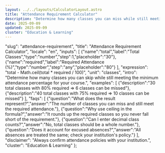 ```yaml
---
layout: ../../layouts/CalculatorLayout.astro
title: "Attendance Requirement Calculator"
description: "Determine how many classes you can miss while still meeting attendance rules."
date: 2025-09-09
updated: 2025-09-09
cluster: "Education & Learning"
---
```


  "slug": "attendance-requirement",
  "title": "Attendance Requirement Calculator",
  "locale": "en",
  "inputs": [
    {"name":"total","label":"Total Classes","type":"number","step":1,"placeholder":"30"},
    {"name":"required","label":"Required Attendance (%)","type":"number","step":"any","placeholder":"80"}
  ],
  "expression": "total - Math.ceil(total * required / 100)",
  "unit": "classes",
  "intro": "Determine how many classes you can skip while still meeting the minimum attendance percentage for your course.",
  "examples": [
    {"description":"30 total classes with 80% required ⇒ 6 classes can be missed"},
    {"description":"40 total classes with 75% required ⇒ 10 classes can be missed"}
  ],
  "faqs": [
    {"question":"What does the result represent?","answer":"The number of classes you can miss and still meet the required attendance."},
    {"question":"Why use ceiling in the formula?","answer":"It rounds up the required classes so you never fall short of the requirement."},
    {"question":"Can I enter decimal class counts?","answer":"No, total classes should be a whole number."},
    {"question":"Does it account for excused absences?","answer":"All absences are treated the same; check your institution's policy."}
  ],
  "disclaimer": "Always confirm attendance policies with your institution.",
  "cluster": "Education & Learning"
};

<Calculator schema={schema} />

